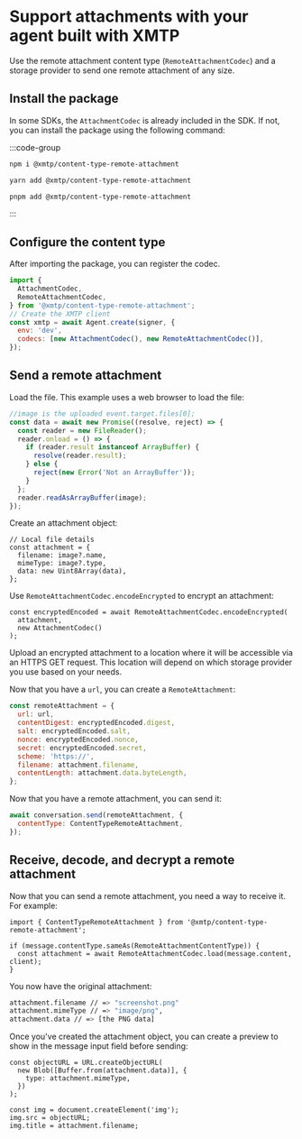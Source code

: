 # Support attachments with your agent built with XMTP

Use the remote attachment content type (`RemoteAttachmentCodec`) and a storage provider to send one remote attachment of any size.

## Install the package

In some SDKs, the `AttachmentCodec` is already included in the SDK. If not, you can install the package using the following command:

:::code-group

```bash [npm]
npm i @xmtp/content-type-remote-attachment
```

```bash [yarn]
yarn add @xmtp/content-type-remote-attachment
```

```bash [pnpm]
pnpm add @xmtp/content-type-remote-attachment
```

:::

## Configure the content type

After importing the package, you can register the codec.

```jsx [Node]
import {
  AttachmentCodec,
  RemoteAttachmentCodec,
} from '@xmtp/content-type-remote-attachment';
// Create the XMTP client
const xmtp = await Agent.create(signer, {
  env: 'dev',
  codecs: [new AttachmentCodec(), new RemoteAttachmentCodec()],
});
```

## Send a remote attachment

Load the file. This example uses a web browser to load the file:

```jsx [Node]
//image is the uploaded event.target.files[0];
const data = await new Promise((resolve, reject) => {
  const reader = new FileReader();
  reader.onload = () => {
    if (reader.result instanceof ArrayBuffer) {
      resolve(reader.result);
    } else {
      reject(new Error('Not an ArrayBuffer'));
    }
  };
  reader.readAsArrayBuffer(image);
});
```

Create an attachment object:

```tsx [Node]
// Local file details
const attachment = {
  filename: image?.name,
  mimeType: image?.type,
  data: new Uint8Array(data),
};
```

Use `RemoteAttachmentCodec.encodeEncrypted` to encrypt an attachment:

```tsx [Node]
const encryptedEncoded = await RemoteAttachmentCodec.encodeEncrypted(
  attachment,
  new AttachmentCodec()
);
```

Upload an encrypted attachment to a location where it will be accessible via an HTTPS GET request. This location will depend on which storage provider you use based on your needs.

Now that you have a `url`, you can create a `RemoteAttachment`:

```jsx [Node]
const remoteAttachment = {
  url: url,
  contentDigest: encryptedEncoded.digest,
  salt: encryptedEncoded.salt,
  nonce: encryptedEncoded.nonce,
  secret: encryptedEncoded.secret,
  scheme: 'https://',
  filename: attachment.filename,
  contentLength: attachment.data.byteLength,
};
```

Now that you have a remote attachment, you can send it:

```jsx [Node]
await conversation.send(remoteAttachment, {
  contentType: ContentTypeRemoteAttachment,
});
```

## Receive, decode, and decrypt a remote attachment

Now that you can send a remote attachment, you need a way to receive it. For example:

```tsx [Node]
import { ContentTypeRemoteAttachment } from '@xmtp/content-type-remote-attachment';

if (message.contentType.sameAs(RemoteAttachmentContentType)) {
  const attachment = await RemoteAttachmentCodec.load(message.content, client);
}
```

You now have the original attachment:

```bash [Bash]
attachment.filename // => "screenshot.png"
attachment.mimeType // => "image/png",
attachment.data // => [the PNG data]
```

Once you've created the attachment object, you can create a preview to show in the message input field before sending:

```tsx [Node]
const objectURL = URL.createObjectURL(
  new Blob([Buffer.from(attachment.data)], {
    type: attachment.mimeType,
  })
);

const img = document.createElement('img');
img.src = objectURL;
img.title = attachment.filename;
```

